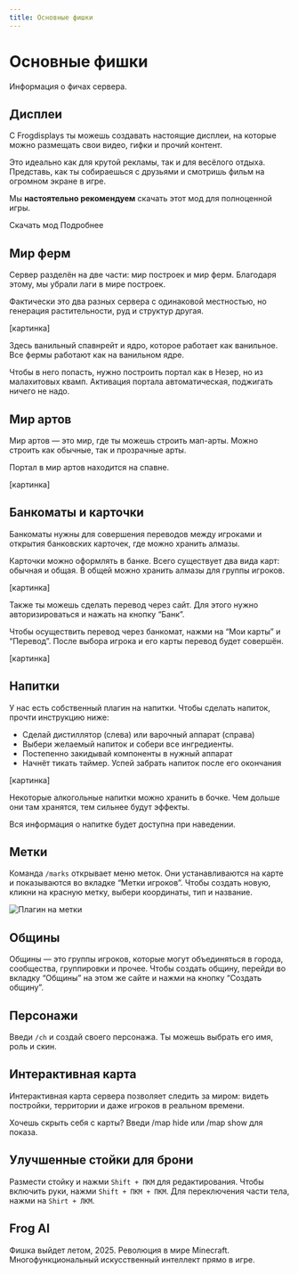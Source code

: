 ```yaml
---
title: Основные фишки
---
```


# Основные фишки

Информация о фичах сервера.

## Дисплеи

С Frogdisplays ты можешь создавать настоящие дисплеи, на которые можно размещать свои видео, гифки и прочий контент.

Это идеально как для крутой рекламы, так и для весёлого отдыха. Представь, как ты собираешься с друзьями и смотришь фильм на огромном экране в игре.


Мы **настоятельно рекомендуем** скачать этот мод для полноценной игры.

<ButtonLink href="https://www.youtube.com/watch?v=dQw4w9WgXcQ">
  Скачать мод
</ButtonLink>
<ButtonLink href="https://www.youtube.com/watch?v=dQw4w9WgXcQ">
  Подробнее
</ButtonLink>

## Мир ферм

Сервер разделён на две части: мир построек и мир ферм. Благодаря этому, мы убрали лаги в мире построек.

Фактически это два разных сервера с одинаковой местностью, но генерация растительности, руд и структур другая.

[картинка]

Здесь ванильный спавнрейт и ядро, которое работает как ванильное. Все фермы работают как на ванильном ядре.

Чтобы в него попасть, нужно построить портал как в Незер, но из малахитовых квамп. Активация портала автоматическая, поджигать ничего не надо.

## Мир артов

Мир артов — это мир, где ты можешь строить мап-арты. Можно строить как обычные, так и прозрачные арты.

Портал в мир артов находится на спавне.

[картинка]

## Банкоматы и карточки

Банкоматы нужны для совершения переводов между игроками и открытия банковских карточек, где можно хранить алмазы.

Карточки можно оформлять в банке. Всего существует два вида карт: обычная и общая. В общей можно хранить алмазы для группы игроков.

[картинка]

Также ты можешь сделать перевод через сайт. Для этого нужно авторизироваться и нажать на кнопку “Банк”.

Чтобы осуществить перевод через банкомат, нажми на “Мои карты” и “Перевод”. После выбора игрока и его карты перевод будет совершён.

[картинка]

## Напитки

У нас есть собственный плагин на напитки. Чтобы сделать напиток, прочти инструкцию ниже:

- Сделай дистиллятор (слева) или варочный аппарат (справа)
- Выбери желаемый напиток и собери все ингредиенты.
- Постепенно закидывай компоненты в нужный аппарат
- Начнёт тикать таймер. Успей забрать напиток после его окончания

[картинка]

Некоторые алкогольные напитки можно хранить в бочке. Чем дольше они там хранятся, тем сильнее будут эффекты.

Вся информация о напитке будет доступна при наведении.

## Метки

Команда `/marks` открывает меню меток. Они устанавливаются на карте и показываются во вкладке “Метки игроков”. Чтобы создать новую, кликни на красную метку, выбери координаты, тип и название.

![Плагин на метки](/assets/features/marks.png)

## Общины

Общины — это группы игроков, которые могут объединяться в города, сообщества, группировки и прочее. Чтобы создать общину, перейди во вкладку “Общины” на этом же сайте и нажми на кнопку “Создать общину”.

## Персонажи

Введи `/ch` и создай своего персонажа. Ты можешь выбрать его имя, роль и скин.

## Интерактивная карта

Интерактивная карта сервера позволяет следить за миром: видеть постройки, территории и даже игроков в реальном времени.

Хочешь скрыть себя с карты? Введи /map hide или /map show для показа.

## Улучшенные стойки для брони

Размести стойку и нажми `Shift + ПКМ` для редактирования. Чтобы включить руки, нажми `Shift + ПКМ + ПКМ`. Для переключения части тела, нажми на `Shirt + ЛКМ`.

## Frog AI

Фишка выйдет летом, 2025. Революция в мире Minecraft. Многофункциональный искусственный интеллект прямо в игре.

